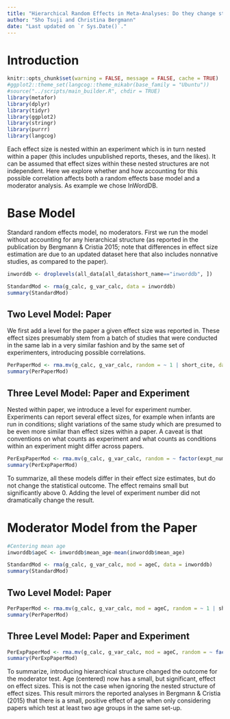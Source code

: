 ```yaml
---
title: "Hierarchical Random Effects in Meta-Analyses: Do they change stuff?"
author: "Sho Tsuji and Christina Bergmann"
date: "Last updated on `r Sys.Date()`."
---
```

  
# Introduction
```r
knitr::opts_chunk$set(warning = FALSE, message = FALSE, cache = TRUE)
#ggplot2::theme_set(langcog::theme_mikabr(base_family = "Ubuntu"))
#source("../scripts/main_builder.R", chdir = TRUE)
library(metafor)
library(dplyr)
library(tidyr)
library(ggplot2)
library(stringr)
library(purrr)
library(langcog)
```

Each effect size is nested within an experiment which is in turn nested within a paper (this includes unpublished reports, theses, and the likes). It can be assumed that effect sizes  within these nested structures are not independent. Here we explore whether and how accounting for this possible correlation affects both a random effects base model and a moderator analysis. As example we chose InWordDB. 


# Base Model

Standard random effects model, no moderators. First we run the model without accounting for any hierarchical structure (as reported in the publication by Bergmann & Cristia 2015; note that differences in effect size estimation are due to an updated dataset here that also includes nonnative studies, as compared to the paper).

```r
inworddb <- droplevels(all_data[all_data$short_name=="inworddb", ])

StandardMod <- rma(g_calc, g_var_calc, data = inworddb)
summary(StandardMod)
```

## Two Level Model: Paper

We first add a level for the paper a given effect size was reported in. These effect sizes presumably stem from a batch of studies that were conducted in the same lab in a very similar fashion and by the same set of experimenters, introducing possible correlations. 

```r

PerPaperMod <- rma.mv(g_calc, g_var_calc, random = ~ 1 | short_cite, data = inworddb)
summary(PerPaperMod)
```

## Three Level Model: Paper and Experiment

Nested within paper, we introduce a level for experiment number. Experiments can report several effect sizes, for example when infants are run in conditions; slight variations of the same study which are presumed to be even more similar than effect sizes within a paper. 
A caveat is that conventions on what counts as experiment and what counts as conditions within an experiment might differ across papers. 

```r

PerExpPaperMod <- rma.mv(g_calc, g_var_calc, random = ~ factor(expt_num) |  short_cite, data = inworddb)
summary(PerExpPaperMod)
```

To summarize, all these models differ in their effect size estimates, but do not change the statistical outcome. The effect remains small but significantly above 0. Adding the level of experiment number did not dramatically change the result.

# Moderator Model from the Paper

```r
#Centering mean age
inworddb$ageC <- inworddb$mean_age-mean(inworddb$mean_age)

StandardMod <- rma(g_calc, g_var_calc, mod = ageC, data = inworddb)
summary(StandardMod)
```

## Two Level Model: Paper

```r

PerPaperMod <- rma.mv(g_calc, g_var_calc, mod = ageC, random = ~ 1 | short_cite, data = inworddb)
summary(PerPaperMod)
```


## Three Level Model: Paper and Experiment

```r

PerExpPaperMod <- rma.mv(g_calc, g_var_calc, mod = ageC, random = ~ factor(expt_num) |  short_cite, data = inworddb)
summary(PerExpPaperMod)
```

To summarize, introducing hierarchical structure changed the outcome for the moderator test. Age (centered) now has a small, but significant, effect on effect sizes. This is not the case when ignoring the nested structure of effect sizes. 
This result mirrors the reported analyses in Bergmann & Cristia (2015) that there is a small, positive effect of age when only considering papers which test at least two age groups in the same set-up. 
